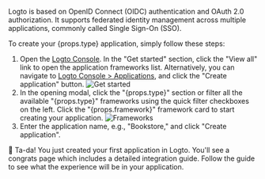 
Logto is based on OpenID Connect (OIDC) authentication and OAuth 2.0 authorization. It supports federated identity management across multiple applications, commonly called Single Sign-On (SSO).

To create your {props.type} application, simply follow these steps:

1. Open the [Logto Console](https://cloud.logto.io). In the "Get started" section, click the "View all" link to open the application frameworks list. Alternatively, you can navigate to [Logto Console > Applications](https://cloud.logto.io/to/applications), and click the "Create application" button.
   <img src={getStartedImage} alt="Get started" />
2. In the opening modal, click the "{props.type}" section or filter all the available "{props.type}" frameworks using the quick filter checkboxes on the left. Click the "{props.framework}" framework card to start creating your application.
   <img src={frameworkListImage} alt="Frameworks" />
3. Enter the application name, e.g., "Bookstore," and click "Create application".

🎉 Ta-da! You just created your first application in Logto. You'll see a congrats page which includes a detailed integration guide. Follow the guide to see what the experience will be in your application.
